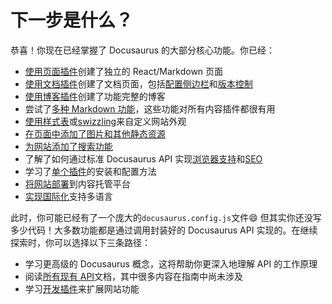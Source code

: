 # 下一步是什么？

恭喜！你现在已经掌握了 Docusaurus 的大部分核心功能。你已经：

- [使用页面插件](./creating-pages.mdx)创建了独立的 React/Markdown 页面
- [使用文档插件](./docs/docs-introduction.mdx)创建了文档页面，包括[配置侧边栏](./docs/sidebar/index.mdx)和[版本控制](./docs/versioning.mdx)
- [使用博客插件](../blog.mdx)创建了功能完整的博客
- 尝试了[多种 Markdown 功能](./markdown-features/markdown-features-intro.mdx)，这些功能对所有内容插件都很有用
- [使用样式表](../styling-layout.mdx)或[swizzling](../swizzling.mdx)来自定义网站外观
- [在页面中添加了图片和其他静态资源](../static-assets.mdx)
- [为网站添加了搜索功能](../search.mdx)
- 了解了如何通过标准 Docusaurus API 实现[浏览器支持](../browser-support.mdx)和[SEO](../seo.mdx)
- 学习了[单个插件](../using-plugins.mdx)的安装和配置方法
- [将网站部署](../deployment.mdx)到内容托管平台
- [实现国际化](../i18n/i18n-tutorial.mdx)支持多语言

此时，你可能已经有了一个庞大的`docusaurus.config.js`文件😄 但其实你还没写多少代码！大多数功能都是通过调用封装好的 Docusaurus API 实现的。在继续探索时，你可以选择以下三条路径：

- 学习更高级的 Docusaurus 概念，这将帮助你更深入地理解 API 的工作原理
- 阅读[所有现有 API](../docusaurus-core.mdx)文档，其中很多内容在指南中尚未涉及
- 学习[开发插件](../api/plugin-methods/README.mdx)来扩展网站功能